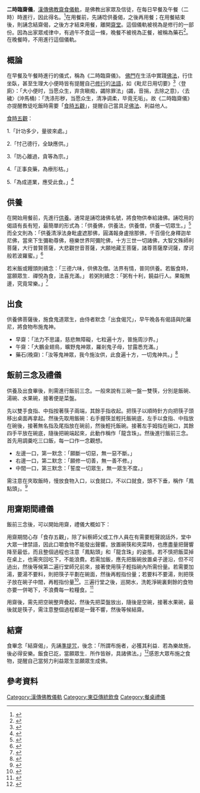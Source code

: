 {{佛教}}
'''二時臨齋儀'''，[[漢傳佛教|漢傳佛教]][[齋食|齋食]][[儀軌|儀軌]]，是佛教出家眾及信徒，在每日早餐及午餐（二時）時進行，因此得名。<ref>{{Cite web |url=http://www.hznss.org/siyuanwenhua/2015/0618/78.html |title=二时临斋仪-廣東省化州市南山寺 |accessdate=2015-11-22 |archive-date=2015-07-29 |archive-url=https://web.archive.org/web/20150729234313/http://www.hznss.org/siyuanwenhua/2015/0618/78.html |dead-url=no }}</ref>在用餐前，先誦唸供養偈，之後再用餐；在用餐結束後，則誦念結齋偈，之後方才結束用餐，離開[[齋堂|齋堂]]。這個儀軌被視為是修行的一部份。因為出家眾戒律中，有過午不食這一條，晚餐不被視為正餐，被稱為藥石<REF>{{Cite web|url=https://zensoul.org/%E5%BF%83%E9%9D%88%E6%95%85%E9%84%89/%E5%BF%83%E9%9D%88%E5%B0%8F%E5%93%81/%E8%BD%89%E8%B2%BC%E6%96%87%E7%AB%A0/item/2736-%E4%BD%95%E8%AC%82%E8%97%A5%E7%9F%B3.html|title=何謂藥石|author=佛弟子|date=2008-10-10|work=|publisher=禪心學苑|accessdate=|language=zh|format=}}</ref>。在晚餐時，不用進行這個儀軌。

==概論==
在早餐及午餐時進行的儀式，稱為《二時臨齋儀》。
[[佛門|佛門]]在生活中實踐[[佛法|佛法]]，行住坐臥，甚至生理大小便時皆有提醒自己[[修行|修行]]的[[法語|法語]]，如《毗尼日用切要》<ref>{{Cite web |url=http://zenmonk.cn/stdj/jl01.htm |title=《毗尼日用切要》 |accessdate=2015-11-22 |archive-date=2020-01-27 |archive-url=https://web.archive.org/web/20200127113431/http://www.zenmonk.cn/stdj/jl01.htm |dead-url=no }}</ref>〈登廁〉：「大小便时，当愿众生，弃贪瞋痴，蠲除罪法」(蠲，音捐，去除之意)，〈去穢〉(沖馬桶)：「洗涤形秽，当愿众生，清净调柔，毕竟无垢」。故《二時臨齋儀》亦提醒教徒吃飯時需要「[[食時五觀|食時五觀]]」，提醒自己當具足[[佛法|佛法]]、利益他人。

[[食時五觀|食時五觀]]：

1.「計功多少，量彼來處。」

2.「忖己德行，全缺應供。」

3.「防心離過，貪等為宗。」

4.「正事良藥，為療形枯。」

5.「為成道業，應受此食。」<ref name="佛教">{{cite web |author1=劉湘吟 |title=五觀堂系列 |url=https://peacemeditation.ljm.org.tw/page.aspx?id=793 |website=靈鷲山平安禪 |publisher=靈鷲山 |accessdate=2017-08-30 |location=台灣 |language=zh}}</ref>

==供養==
在開始用餐前，先進行[[供養|供養]]。通常是誦唸諸佛名號，將食物供奉給諸佛。誦唸用的偈語有長有短，最簡單的形式為：「供養佛，供養法，供養僧，供養一切眾生。」<ref>{{cite web |author1=素心♡拈花微笑 |title=飯前念供養偈，可積累福報！ |url=https://nianjue.org/article/48/484544.html |website=念覺學佛網 |publisher=念覺學佛網 |accessdate=2017-02-17 |location=台灣 |language=zh}}</ref>而全文則為：「供養清淨法身毗盧遮那佛，圓滿報身盧捨那佛，千百億化身釋迦牟尼佛，當來下生彌勒尊佛，極樂世界阿彌陀佛，十方三世一切諸佛，大智文殊師利菩薩，大行普賢菩薩，大悲觀世音菩薩，大願地藏王菩薩，諸尊菩薩摩诃薩，摩诃般若波羅蜜。」<ref name="香港佛教文化協會">{{cite web |author1=行腳僧團教務團2018 |title=供養偈、結齋偈及其意義？ |url=http://www.buddhism.org.hk/tendo/Article-2335.html |website=香港佛教文化協會 |publisher=香港佛教文化協會 |accessdate=2008-05-19 |archive-date=2020-02-06 |archive-url=https://web.archive.org/web/20200206050512/http://www.buddhism.org.hk/tendo/Article-2335.html |dead-url=no }}</ref>

若米飯或饅頭則續念：「三德六味，供佛及僧。法界有情，普同供養。若飯食時，當願眾生．禪悅為食，法喜充滿。」
若粥則續念：「粥有十利，饒益行人。果報無邊，究竟常樂。」<ref name="供養">{{cite book |author1=佛弟子 |title=早晚課念誦儀規 |date=2018-09-19 |publisher=宏大印刷製本公司 |location=香港 |page=九十四 |url= |language=zh}}</ref>

==出食==
供養佛菩薩後，施食鬼道眾生，由侍者默念「出食偈咒」，早午晚各有偈語與陀羅尼，將食物布施鬼神。
*早齋：「法力不思議，慈悲無障礙，七粒遍十方，普施周沙界。」
*午齋：「大鵬金翅鳥，曠野鬼神眾，羅剎鬼子母，甘露悉充滿。」
*藥石(晚齋)：「汝等鬼神眾，我今施汝供，此食遍十方，一切鬼神共。」<REF>{{Cite web|url=https://religion.moi.gov.tw/Knowledge/Content?ci=2&cid=434|title=出食臺|author=楊璟惠(輔仁大學宗教學所博士生)|date=|work=|publisher=中華民國內政部 全國宗教資訊網|accessdate=|language=zh|format=}}</ref>

==飯前三念及禮儀==
供養及出食畢後，則需進行飯前三念。一般來說有三碗一盤一雙筷，分別是飯碗、湯碗、水果碗，接著便是菜盤。

先以雙手食指、中指按著筷子兩端，其餘手指收起。把筷子以順時針方向把筷子頭移出桌面再拿起。然後先取用飯碗：右手握筷並輕托飯碗底，左手以食指、中指放在碗後，接著無名指及尾指放在碗前，然後輕托飯碗。接著左手姆指在碗口，其餘四手平放在碗底，隨後把碗端起來，此動作稱作「龍含珠」。然後進行飯前三念。首先用調羹吃三口飯，每一口作一念觀想。
*左邊一口，第一默念：「願斷一切惡，無一惡不斷。」
*右邊一口，第二默念：「願修一切善，無一善不修。」
*中間一口，第三默念：「誓度一切眾生，無一眾生不度。」

需注意在夾取飯時，慢放食物入口，以食就口，不以口就食，頭不下垂，稱作「鳳點頭」。<ref name="鳳點頭、龍含珠">{{cite web |author1=沈仲怡 |title=五觀堂 |url=https://peacemeditation.ljm.org.tw/page.aspx?id=795 |website=靈鷲山平安禪 |publisher=靈鷲山 |accessdate=2017-08-30 |location=臺灣 |language=zh}}</ref>

==用齋期間禮儀==
飯前三念後，可以開始用齋，禮儀大概如下：

用齋期間心存「食存五觀」，除了糾察師父或工作人員在有需要輕聲說話外，堂中大眾一律禁語，因此口嚼食物不能發出聲響。放置碗筷和夾菜時，也應盡量把聲響降至最低，而且整個過程也注意「鳳點頭」和「龍含珠」的姿態。若不慎把飯菜掉在桌上，也需夾回吃下，不能浪費。若需加飯，應先把飯碗放置桌子邊沿，但不可過出，然後等候第二遍行堂師兄前來，接著使用筷子輕指碗內所需份量。若需要加湯，要湯不要料，則把筷子平劃在碗面，然後再輕指份量；若要料不要湯，則把筷子放在碗子中間，再輕指份量<ref name="威儀">{{cite web |author1=四川尼眾佛學院 |title=佛教威儀教學--過堂 |url=http://www.fodizi.com/fofa/list/11206.htm |website=佛弟子網 |publisher=佛弟子網 |accessdate=2018-12-01 |language=zh |archive-date=2020-02-24 |archive-url=https://web.archive.org/web/20200224170919/http://www.fodizi.com/fofa/list/11206.htm |dead-url=no }}</ref>。三遍行堂之後，巡開水，洗乾淨碗裏剩餘的食物亦要一併喝下，不浪費每一粒糧食。<ref name="齋堂禮儀">{{cite web |author1=明華居士 |title=齋堂禮儀需知 |url=http://big5.xuefo.net/nr/article25/248362.html |website=學佛網 |publisher=中國佛教網站 |accessdate=2015/4/11 22:16:00 |location=中國 |language=zh |archive-date=2015-04-16 |archive-url=https://web.archive.org/web/20150416055030/http://big5.xuefo.net/nr/article25/248362.html |dead-url=no }}</ref>

用齋後，需先把空碗整齊疊起，然後先把菜盤放出，隨後是空碗，接著水果碗，最後就是筷子，需注意整個過程都是一聲不響，然後等候結齋。

==結齋==
食畢念「結齋偈」，先誦[[準提咒|準提咒]]，後念：「所謂布施者，必獲其利益．若為樂故施，後必得安樂。飯食已訖，當願眾生．所作皆辦，具諸佛法。」<ref name="結齋威儀">{{cite book |author1=佛弟子 |title=念誦儀規 |date=2016-06-19 |publisher=佛教青年協會 |location=香港 |page=九十五 |language=zh |chapter=二時臨齋儀}}</ref>感恩大眾布施之食物，提醒自己當努力利益眾生並願眾生成佛。

==參考資料==
{{REFLIST}}

[[Category:漢傳佛教儀軌|Category:漢傳佛教儀軌]]
[[Category:東亞傳統飲食|Category:東亞傳統飲食]]
[[Category:餐桌禮儀|Category:餐桌禮儀]]